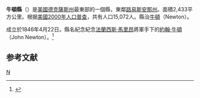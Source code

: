 {{noteTA
|T=zh-hans:牛顿县 (得克萨斯州);zh-hk:牛頓縣 (德克薩斯州);zh-tw:牛頓郡 (德克薩斯州);
}}

{{Otheruses|牛頓縣|subject=美國德克薩斯州的一個縣|other=同名的縣}}
<!--[[File:Map_of_Texas_highlighting_Newton_County.svg|right]]-->
{{Infobox U.S. County|
 county  = 牛頓縣|
 state = 德克薩斯州 |
 en county  = Newton County|
 en state = Texas |
 seal = |
 map = Map of Texas highlighting Newton County.svg|
 map size = 250|
 founded = [[1846|1846]]|
 seat = [[Newton,_Texas|Newton]] | 
 area = 2,433 [[square_kilometre|km²]] (940 [[square_mile|mi²]]) |
 area land = 2,416 km² (933 mi²) |
 area water = 17 km² (7 mi²) |
 area percentage = 0.73% |
 census yr = 2000|
 pop = 15,072|
 density = 6|
 web = www.co.newton.tx.us|
|}}
'''牛頓縣'''（{{lang-en|Newton County}}）是[[美國|美國]][[德克薩斯州|德克薩斯州]]最東部的一個縣，東鄰[[路易斯安那州|路易斯安那州]]。面積2,433平方公里。根据[[美國2000年人口普查|美國2000年人口普查]]，共有人口15,072人。縣治[[牛頓_(德克薩斯州)|牛頓]]（Newton）。

成立於1846年4月22日。縣名紀念紀念[[法蘭西斯·馬里昂|法蘭西斯·馬里昂]]將軍手下的[[約翰·牛頓_(美國軍人)|約翰·牛頓]]（John Newton）。<ref>{{Cite web |url=http://www.tshaonline.org/handbook/online/articles/hcn03 |title=德克薩斯百科全書 |access-date=2016-03-24 |archive-date=2020-08-16 |archive-url=https://web.archive.org/web/20200816034248/https://tshaonline.org/handbook/online/articles/hcn03 |dead-url=no }}</ref>

==参考文献==
<div class="references-small">
<references />
</div>
{{德克萨斯州}}
{{texas-stub}}

[[Category:得克萨斯州行政区划|N]]